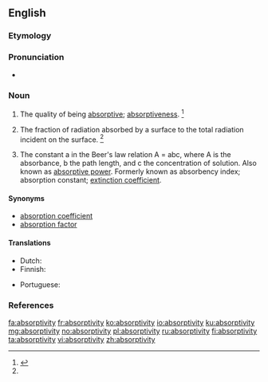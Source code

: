 ==English==

===Etymology===
{{suffix|absorptive|ity|lang=en}}

===Pronunciation===
* {{a|US}} {{IPA|æbˌsɔɹpˈtɪvə.ti/|əbˌsɔɹpˈtɪvə.ti/|lang=en}}

===Noun===
{{en-noun|absorptivities}}

# The quality of being [[absorptive]]; [[absorptiveness]]. {{defdate|First attested in the mid 19<sup>th</sup> century.}}<ref name=SOED>{{R:SOED5|page=9}}</ref>
# {{context|thermodynamics|lang=en}} The fraction of radiation absorbed by a surface to the total radiation incident on the surface. {{defdate|First attested in the mid 19<sup>th</sup> century.}}<ref name=SOED/>
# {{context|analytical chemistry|lang=en}} The constant a in the Beer's law relation A = abc, where A is the absorbance, b the path length, and c the concentration of solution. Also known as [[absorptive power]]. Formerly known as absorbency index; absorption constant; [[extinction coefficient]].

====Synonyms====
* [[absorption coefficient]]
* [[absorption factor]]

====Translations====
{{trans-top|the quality of being absorptive}}
* Dutch: {{t+|nl|absorptievermogen|n}}
* Finnish: {{t|fi|absorboivuus}}
{{trans-mid}}
* Portuguese: {{t|pt|absortividade|f}}
{{trans-bottom}}
{{trans-top|constant in Beer's law}}
{{trans-mid}}
{{trans-bottom}}
{{trans-top|fraction of radiation}}
{{trans-mid}}
{{trans-bottom}}

===References===
<references/>

[[fa:absorptivity]]
[[fr:absorptivity]]
[[ko:absorptivity]]
[[io:absorptivity]]
[[ku:absorptivity]]
[[mg:absorptivity]]
[[no:absorptivity]]
[[pl:absorptivity]]
[[ru:absorptivity]]
[[fi:absorptivity]]
[[ta:absorptivity]]
[[vi:absorptivity]]
[[zh:absorptivity]]